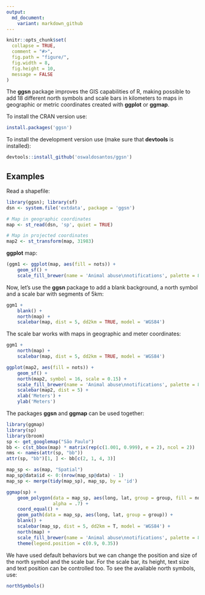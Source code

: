 ```yaml
---
output:
  md_document:
    variant: markdown_github
---
```


<!-- README.md is generated from README.Rmd. Please edit that file -->

```r
knitr::opts_chunk$set(
  collapse = TRUE,
  comment = "#>",
  fig.path = "figure/",
  fig.width = 8,
  fig.height = 10,
  message = FALSE
)
```

The **ggsn** package improves the GIS capabilities of R, making possible to add 18 different north symbols and scale bars in kilometers to maps in geographic or metric coordinates created with **ggplot** or **ggmap**.

To install the CRAN version use: 

```R
install.packages('ggsn')
```

To install the development version use (make sure that **devtools** is installed):

```R
devtools::install_github('oswaldosantos/ggsn')
```

## Examples

Read a shapefile:

```r
library(ggsn); library(sf)
dsn <- system.file('extdata', package = 'ggsn')

# Map in geographic coordinates
map <- st_read(dsn, 'sp', quiet = TRUE)

# Map in projected coordinates
map2 <- st_transform(map, 31983)
```

**ggplot** map:

```r
(ggm1 <- ggplot(map, aes(fill = nots)) +
    geom_sf() +
    scale_fill_brewer(name = 'Animal abuse\nnotifications', palette = 8))
```

Now, let's use the **ggsn** package to add a blank background, a north symbol and a scale bar with segments of 5km:

```r
ggm1 +
    blank() +
    north(map) +
    scalebar(map, dist = 5, dd2km = TRUE, model = 'WGS84')
```

The scale bar works with maps in geographic and meter coordinates:

```r
ggm1 +
    north(map) +
    scalebar(map, dist = 5, dd2km = TRUE, model = 'WGS84')
```

```r
ggplot(map2, aes(fill = nots)) +
    geom_sf() +
    north(map2, symbol = 16, scale = 0.15) +
    scale_fill_brewer(name = 'Animal abuse\nnotifications', palette = 8) +
    scalebar(map2, dist = 5) +
    xlab('Meters') +
    ylab('Meters')
```

The packages **ggsn** and **ggmap** can be used together:
```r
library(ggmap)
library(sp)
library(broom)
sp <- get_googlemap("São Paulo")
bb <- c(st_bbox(map) * matrix(rep(c(1.001, 0.999), e = 2), ncol = 2))
nms <- names(attr(sp, "bb"))
attr(sp, "bb")[1, ] <- bb[c(2, 1, 4, 3)]

map_sp <- as(map, "Spatial")
map_sp@data$id <- 0:(nrow(map_sp@data) - 1)
map_sp <- merge(tidy(map_sp), map_sp, by = 'id')

ggmap(sp) +
    geom_polygon(data = map_sp, aes(long, lat, group = group, fill = nots),
                 alpha = .7) +
    coord_equal() +
    geom_path(data = map_sp, aes(long, lat, group = group)) +
    blank() +
    scalebar(map_sp, dist = 5, dd2km = T, model = 'WGS84') +
    north(map) +
    scale_fill_brewer(name = 'Animal abuse\nnotifications', palette = 8) +
    theme(legend.position = c(0.9, 0.35))
```

We have used default behaviors but we can change the position and size of the north symbol and the scale bar. For the scale bar, its height, text size and text position can be controlled too. To see the available north symbols, use:

```r
northSymbols()
```  
